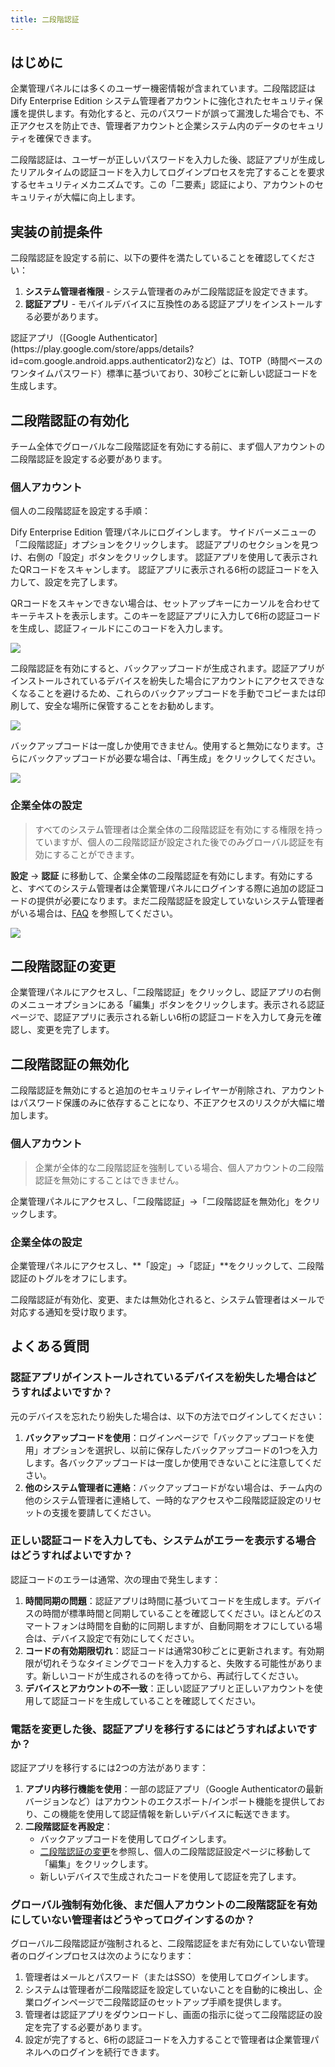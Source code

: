```yaml
---
title: 二段階認証
---
```


## はじめに

企業管理パネルには多くのユーザー機密情報が含まれています。二段階認証は Dify Enterprise Edition システム管理者アカウントに強化されたセキュリティ保護を提供します。有効化すると、元のパスワードが誤って漏洩した場合でも、不正アクセスを防止でき、管理者アカウントと企業システム内のデータのセキュリティを確保できます。

二段階認証は、ユーザーが正しいパスワードを入力した後、認証アプリが生成したリアルタイムの認証コードを入力してログインプロセスを完了することを要求するセキュリティメカニズムです。この「二要素」認証により、アカウントのセキュリティが大幅に向上します。

## 実装の前提条件

二段階認証を設定する前に、以下の要件を満たしていることを確認してください：

1. **システム管理者権限** - システム管理者のみが二段階認証を設定できます。
2. **認証アプリ** - モバイルデバイスに互換性のある認証アプリをインストールする必要があります。

<Info>
認証アプリ（[Google Authenticator](https://play.google.com/store/apps/details?id=com.google.android.apps.authenticator2)など）は、TOTP（時間ベースのワンタイムパスワード）標準に基づいており、30秒ごとに新しい認証コードを生成します。
</Info>

## 二段階認証の有効化

チーム全体でグローバルな二段階認証を有効にする前に、まず個人アカウントの二段階認証を設定する必要があります。

### 個人アカウント

個人の二段階認証を設定する手順：

<Steps>
  <Step title="管理パネルにアクセス">
    Dify Enterprise Edition 管理パネルにログインします。
  </Step>
  <Step title="二段階認証設定を開く">
    サイドバーメニューの「二段階認証」オプションをクリックします。
  </Step>
  <Step title="認証アプリを設定">
    認証アプリのセクションを見つけ、右側の「設定」ボタンをクリックします。
  </Step>
  <Step title="QRコードをスキャン">
    認証アプリを使用して表示されたQRコードをスキャンします。
  </Step>
  <Step title="認証コードを入力">
    認証アプリに表示される6桁の認証コードを入力して、設定を完了します。
  </Step>
</Steps>

QRコードをスキャンできない場合は、セットアップキーにカーソルを合わせてキーテキストを表示します。このキーを認証アプリに入力して6桁の認証コードを生成し、認証フィールドにこのコードを入力します。

![](https://assets-docs.dify.ai/2025/04/fd6b474384081f4079aa453c45c07562.png)

二段階認証を有効にすると、バックアップコードが生成されます。認証アプリがインストールされているデバイスを紛失した場合にアカウントにアクセスできなくなることを避けるため、これらのバックアップコードを手動でコピーまたは印刷して、安全な場所に保管することをお勧めします。

![](https://assets-docs.dify.ai/2025/04/2c88c1492bf9a079df9ad4a25e1923ac.png)

バックアップコードは一度しか使用できません。使用すると無効になります。さらにバックアップコードが必要な場合は、「再生成」をクリックしてください。

![](https://assets-docs.dify.ai/2025/04/8313cf497c66cfef7dee2a4ae816c32b.png)

### 企業全体の設定

> すべてのシステム管理者は企業全体の二段階認証を有効にする権限を持っていますが、個人の二段階認証が設定された後でのみグローバル認証を有効にすることができます。

**設定** → **認証** に移動して、企業全体の二段階認証を有効にします。有効にすると、すべてのシステム管理者は企業管理パネルにログインする際に追加の認証コードの提供が必要になります。まだ二段階認証を設定していないシステム管理者がいる場合は、[FAQ](#グローバル強制有効化後まだ個人アカウントの二段階認証を有効にしていない管理者はどうやってログインするのか) を参照してください。

![](https://assets-docs.dify.ai/2025/04/1271b3b0e39558465dbb79b17d1a9721.png)

## 二段階認証の変更

企業管理パネルにアクセスし、「二段階認証」をクリックし、認証アプリの右側のメニューオプションにある「編集」ボタンをクリックします。表示される認証ページで、認証アプリに表示される新しい6桁の認証コードを入力して身元を確認し、変更を完了します。

## 二段階認証の無効化

<Warning>
二段階認証を無効にすると追加のセキュリティレイヤーが削除され、アカウントはパスワード保護のみに依存することになり、不正アクセスのリスクが大幅に増加します。
</Warning>

### 個人アカウント

> 企業が全体的な二段階認証を強制している場合、個人アカウントの二段階認証を無効にすることはできません。

企業管理パネルにアクセスし、「二段階認証」→「二段階認証を無効化」をクリックします。

### 企業全体の設定

企業管理パネルにアクセスし、**「設定」→「認証」**をクリックして、二段階認証のトグルをオフにします。

<Note>
    二段階認証が有効化、変更、または無効化されると、システム管理者はメールで対応する通知を受け取ります。
</Note>

## よくある質問

### 認証アプリがインストールされているデバイスを紛失した場合はどうすればよいですか？

元のデバイスを忘れたり紛失した場合は、以下の方法でログインしてください：

1. **バックアップコードを使用**：ログインページで「バックアップコードを使用」オプションを選択し、以前に保存したバックアップコードの1つを入力します。各バックアップコードは一度しか使用できないことに注意してください。
2. **他のシステム管理者に連絡**：バックアップコードがない場合は、チーム内の他のシステム管理者に連絡して、一時的なアクセスや二段階認証設定のリセットの支援を要請してください。

### 正しい認証コードを入力しても、システムがエラーを表示する場合はどうすればよいですか？

認証コードのエラーは通常、次の理由で発生します：

1. **時間同期の問題**：認証アプリは時間に基づいてコードを生成します。デバイスの時間が標準時間と同期していることを確認してください。ほとんどのスマートフォンは時間を自動的に同期しますが、自動同期をオフにしている場合は、デバイス設定で有効にしてください。
2. **コードの有効期限切れ**：認証コードは通常30秒ごとに更新されます。有効期限が切れそうなタイミングでコードを入力すると、失敗する可能性があります。新しいコードが生成されるのを待ってから、再試行してください。
3. **デバイスとアカウントの不一致**：正しい認証アプリと正しいアカウントを使用して認証コードを生成していることを確認してください。

### 電話を変更した後、認証アプリを移行するにはどうすればよいですか？

認証アプリを移行するには2つの方法があります：

1. **アプリ内移行機能を使用**：一部の認証アプリ（Google Authenticatorの最新バージョンなど）はアカウントのエクスポート/インポート機能を提供しており、この機能を使用して認証情報を新しいデバイスに転送できます。
2. **二段階認証を再設定**：
   - バックアップコードを使用してログインします。
   - [二段階認証の変更](#二段階認証の変更)を参照し、個人の二段階認証設定ページに移動して「編集」をクリックします。
   - 新しいデバイスで生成されたコードを使用して認証を完了します。

### グローバル強制有効化後、まだ個人アカウントの二段階認証を有効にしていない管理者はどうやってログインするのか？

グローバル二段階認証が強制されると、二段階認証をまだ有効にしていない管理者のログインプロセスは次のようになります：

1. 管理者はメールとパスワード（またはSSO）を使用してログインします。
2. システムは管理者が二段階認証を設定していないことを自動的に検出し、企業ログインページで二段階認証のセットアップ手順を提供します。
3. 管理者は認証アプリをダウンロードし、画面の指示に従って二段階認証の設定を完了する必要があります。
4. 設定が完了すると、6桁の認証コードを入力することで管理者は企業管理パネルへのログインを続行できます。
